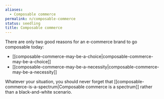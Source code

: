 ```yaml
---
aliases:
  - Composable commerce
permalink: n/composable-commerce
status: seedling
title: Composable commerce
---
```

There are only two good reasons for an e-commerce brand to go composable today:

- [[composable-commerce-may-be-a-choice|composable-commerce-may-be-a-choice]]
- [[composable-commerce-may-be-a-necessity|composable-commerce-may-be-a-necessity]]

Whatever your situation, you should never forget that [[composable-commerce-is-a-spectrum|Composable commerce is a spectrum]] rather than a black-and-white scenario.
